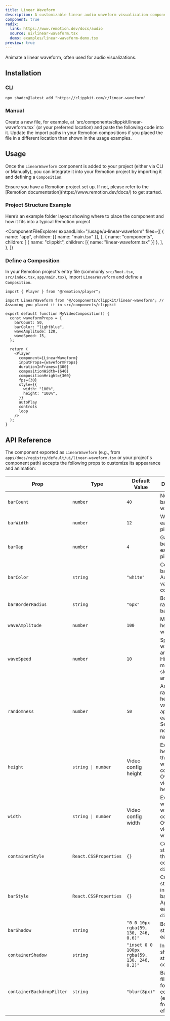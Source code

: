 ```yaml
---
title: Linear Waveform
description: A customizable linear audio waveform visualization component.
component: true
radix:
  link: https://www.remotion.dev/docs/audio
  source: ui/linear-waveform.tsx
  demo: examples/linear-waveform-demo.tsx
preview: true
---
```


Animate a linear waveform, often used for audio visualizations.

<ComponentTabs name="linear-waveform-demo" />

## Installation

### CLI

```package-install
npx shadcn@latest add "https://clippkit.com/r/linear-waveform"
```

### Manual

<Steps>
  <Step>
    Create a new file, for example, at `src/components/clippkit/linear-waveform.tsx` (or your preferred location) and paste the following code into it.
    <ComponentSource name="linear-waveform" />
  </Step>
  <Step>Update the import paths in your Remotion compositions if you placed the file in a different location than shown in the usage examples.</Step>
</Steps>

## Usage

Once the `LinearWaveform` component is added to your project (either via CLI or Manually), you can integrate it into your Remotion project by importing it and defining a `Composition`.

<Callout title="Prerequisite">
  Ensure you have a Remotion project set up. If not, please refer to the
  [Remotion documentation](https://www.remotion.dev/docs/) to get started.
</Callout>

### Project Structure Example

Here’s an example folder layout showing where to place the component and how it fits into a typical Remotion project

<ComponentFileExplorer
  expandLink="/usage/u-linear-waveform"
  files={[
    {
      name: "app",
      children: [{ name: "main.tsx" }],
    },
    {
      name: "components",
      children: [
        { name: "clippkit", children: [{ name: "linear-waveform.tsx" }] },
      ],
    },
  ]}
>
  <ComponentCode name="linear-waveform-demo" />
  <ComponentCode name="linear-waveform" />
</ComponentFileExplorer>

### Define a Composition

In your Remotion project's entry file (commonly `src/Root.tsx`, `src/index.tsx`, `app/main.tsx`), import `LinearWaveform` and define a `Composition`.

```tsx title="app/main.tsx (or equivalent)"
import { Player } from "@remotion/player";

import LinearWaveform from "@/components/clippkit/linear-waveform"; // Assuming you placed it in src/components/clippkit

export default function MyVideoComposition() {
  const waveformProps = {
    barCount: 50,
    barColor: "lightblue",
    waveAmplitude: 120,
    waveSpeed: 15,
  };

  return (
    <Player
      component={LinearWaveform}
      inputProps={waveformProps}
      durationInFrames={300}
      compositionWidth={640}
      compositionHeight={360}
      fps={30}
      style={{
        width: "100%",
        height: "100%",
      }}
      autoPlay
      controls
      loop
    />
  );
}
```

## API Reference

The component exported as `LinearWaveform` (e.g., from `apps/docs/registry/default/ui/linear-waveform.tsx` or your project's component path) accepts the following props to customize its appearance and animation:

| Prop                      | Type                  | Default Value                               | Description                                                                        |
| ------------------------- | --------------------- | ------------------------------------------- | ---------------------------------------------------------------------------------- |
| `barCount`                | `number`              | `40`                                        | Number of bars in the waveform.                                                    |
| `barWidth`                | `number`              | `12`                                        | Width of each bar in pixels.                                                       |
| `barGap`                  | `number`              | `4`                                         | Gap between each bar in pixels.                                                    |
| `barColor`                | `string`              | `"white"`                                   | Color of the bars. Accepts any valid CSS color value.                              |
| `barBorderRadius`         | `string`              | `"6px"`                                     | Border radius of the bars.                                                         |
| `waveAmplitude`           | `number`              | `100`                                       | Maximum height of the wave.                                                        |
| `waveSpeed`               | `number`              | `10`                                        | Speed of the wave animation. Higher value means slower animation.                  |
| `randomness`              | `number`              | `50`                                        | Amount of random height variation applied to each bar. Set to 0 for no randomness. |
| `height`                  | `string \| number`    | Video config height                         | Explicit height for the waveform container. Overrides video config height.         |
| `width`                   | `string \| number`    | Video config width                          | Explicit width for the waveform container. Overrides video config width.           |
| `containerStyle`          | `React.CSSProperties` | `{}`                                        | Custom CSS styles for the main container `div`.                                    |
| `barStyle`                | `React.CSSProperties` | `{}`                                        | Custom CSS styles for individual bars. Applied to each bar `div`.                  |
| `barShadow`               | `string`              | `"0 0 10px rgba(59, 130, 246, 0.6)"`        | Box shadow style for each bar.                                                     |
| `containerShadow`         | `string`              | `"inset 0 0 100px rgba(59, 130, 246, 0.2)"` | Inner box shadow style for the container.                                          |
| `containerBackdropFilter` | `string`              | `"blur(8px)"`                               | Backdrop filter style for the container (e.g., for a frosted glass effect).        |
